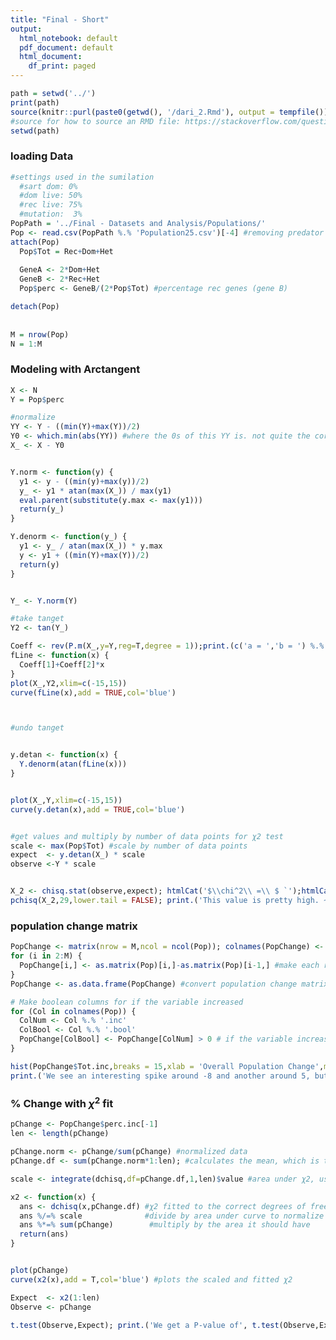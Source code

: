 ---
title: "Final - Short"
output: 
  html_notebook: default
  pdf_document: default
  html_document:
    df_print: paged
---

```{r Source_dari_2, include=FALSE}
path = setwd('../')
print(path)
source(knitr::purl(paste0(getwd(), '/dari_2.Rmd'), output = tempfile()))
#source for how to source an RMD file: https://stackoverflow.com/questions/10966109/how-to-source-r-markdown-file-like-sourcemyfile-r
setwd(path)
```


### loading Data
```{r loading Data}
#settings used in the sumilation
  #sart dom: 0%
  #dom live: 50%
  #rec live: 75%
  #mutation:  3%
PopPath = '../Final - Datasets and Analysis/Populations/'
Pop <- read.csv(PopPath %.% 'Population25.csv')[-4] #removing predator column since it is not used
attach(Pop)
  Pop$Tot = Rec+Dom+Het
  
  GeneA <- 2*Dom+Het
  GeneB <- 2*Rec+Het
  Pop$perc <- GeneB/(2*Pop$Tot) #percentage rec genes (gene B)

detach(Pop)
  
  
M = nrow(Pop)
N = 1:M
```


### Modeling with Arctangent

```{r Modeling with Arctangent,results='asis'}

X <- N
Y = Pop$perc

#normalize
YY <- Y - ((min(Y)+max(Y))/2)
Y0 <- which.min(abs(YY)) #where the 0s of this YY is. not quite the correct 0, so the fit won't be perfect
X_ <- X - Y0


Y.norm <- function(y) {
  y1 <- y - ((min(y)+max(y))/2)
  y_ <- y1 * atan(max(X_)) / max(y1)
  eval.parent(substitute(y.max <- max(y1)))
  return(y_)
}

Y.denorm <- function(y_) {
  y1 <- y_ / atan(max(X_)) * y.max
  y <- y1 + ((min(Y)+max(Y))/2)
  return(y)
}


Y_ <- Y.norm(Y)

#take tanget
Y2 <- tan(Y_) 

Coeff <- rev(P.m(X_,y=Y,reg=T,degree = 1));print.(c('a = ','b = ') %.% Coeff) #do linear regression by using projection matrix
fLine <- function(x) {
  Coeff[1]+Coeff[2]*x
}
plot(X_,Y2,xlim=c(-15,15))
curve(fLine(x),add = TRUE,col='blue')



#undo tanget


y.detan <- function(x) {
  Y.denorm(atan(fLine(x)))
}


plot(X_,Y,xlim=c(-15,15))
curve(y.detan(x),add = TRUE,col='blue')


#get values and multiply by number of data points for χ2 test
scale <- max(Pop$Tot) #scale by number of data points
expect  <- y.detan(X_) * scale
observe <-Y * scale


X_2 <- chisq.stat(observe,expect); htmlCat('$\\chi^2\\ =\\ $ `');htmlCat(X_2)
pchisq(X_2,29,lower.tail = FALSE); print.('This value is pretty high. ~0.8. That shows that this is a pretty good fit (which can easily be seen). Overall it is quite interesting that an arctanget curve was the best fit.')

```


### population change matrix
```{r population change matrix}
PopChange <- matrix(nrow = M,ncol = ncol(Pop)); colnames(PopChange) <- colnames(Pop) %.% '.inc' #initialize population change matrix
for (i in 2:M) {
  PopChange[i,] <- as.matrix(Pop)[i,]-as.matrix(Pop)[i-1,] #make each row the change since the previous generation
}
PopChange <- as.data.frame(PopChange) #convert population change matrix to a data-frame

# Make boolean columns for if the variable increased
for (Col in colnames(Pop)) {
  ColNum <- Col %.% '.inc'
  ColBool <- Col %.% '.bool'
  PopChange[ColBool] <- PopChange[ColNum] > 0 # if the variable increased since the last generation
}

hist(PopChange$Tot.inc,breaks = 15,xlab = 'Overall Population Change',main = 'Histogram of Population Change')
print.('We see an interesting spike around -8 and another around 5, but a gap near 8')
```


### % Change with $\chi^2$ fit

```{r perc Change with chisq fit}
pChange <- PopChange$perc.inc[-1]
len <- length(pChange)

pChange.norm <- pChange/sum(pChange) #normalized data
pChange.df <- sum(pChange.norm*1:len); #calculates the mean, which is then used as the degrees of freedom

scale <- integrate(dchisq,df=pChange.df,1,len)$value #area under χ2, used to scale the 

x2 <- function(x) {
  ans <- dchisq(x,pChange.df) #χ2 fitted to the correct degrees of freedom
  ans %/=% scale              #divide by area under curve to normalize
  ans %*=% sum(pChange)        #multiply by the area it should have
  return(ans)
}


plot(pChange)
curve(x2(x),add = T,col='blue') #plots the scaled and fitted χ2

Expect  <- x2(1:len)
Observe <- pChange

t.test(Observe,Expect); print.('We get a P-value of', t.test(Observe,Expect)$p.value ,'which shows that these likely come from the same distribution.')
```